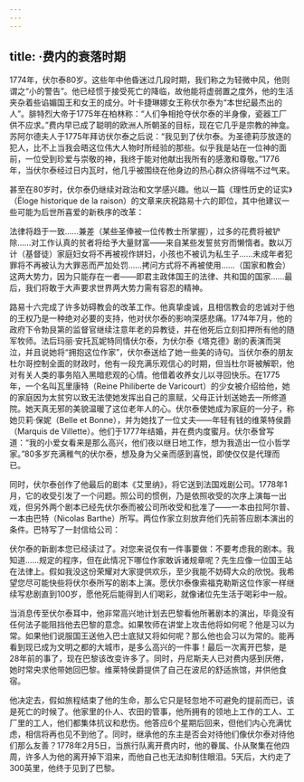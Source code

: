 ```yaml
---
---
---
```

title: ·费内的衰落时期
---




1774年，伏尔泰80岁。这些年中他昏迷过几段时期，我们称之为轻微中风，他则谓之“小的警告”。他已经惯于接受死亡的降临，故他能将虚弱置之度外，他的生活夹杂着些谄媚国王和女王的成分。叶卡捷琳娜女王称伏尔泰为“本世纪最杰出的人”。腓特烈大帝于1775年在柏林称：“人们争相抢夺伏尔泰的半身像，瓷器工厂供不应求。”费内早已成了聪明的欧洲人所朝圣的目标，现在它几乎是宗教的神龛。苏阿尔德夫人于1775年拜访伏尔泰之后说：“我见到了伏尔泰。为圣德莉莎放逐的犯人，比不上当我会晤这位伟大人物时所经验的那些。似乎我是站在一位神的面前，一位受到珍爱与崇敬的神，我终于能对他献出我所有的感激和尊敬。”1776年，当伏尔泰经过日内瓦时，他几乎被围绕在他身边的热心群众挤得喘不过气来。

甚至在80岁时，伏尔泰仍继续对政治和文学感兴趣。他以一篇《理性历史的证实》（Ëloge historique de la raison）的文章来庆祝路易十六的即位，其中他建议一些可能为后世所喜爱的新秩序的改革：

法律将趋于一致……兼差（某些圣俸被一位传教士所掌握），过多的花费将被铲除……对工作认真的贫者将给予大量财富——来自某些发誓贫穷而懒惰者。数以万计（基督徒）家庭妇女将不再被视作姘妇，小孩也不被讥为私生子……未成年者犯罪将不再被认为大罪恶而严加处罚……拷问方式将不再被使用……（国家和教会）这两大势力，因为只能存在一者——即君主政体国王的法律、共和国的国家……最后，我们将敢于大声要求世界两大势力需有容忍的精神。



路易十六完成了许多妨碍教会的改革工作。他真挚虔诚，且相信教会的忠诚对于他的王权乃是一种绝对必要的支持，他对伏尔泰的影响深感悲痛。1774年7月，他的政府下令勃艮第的监督官继续注意年老的异教徒，并在他死后立刻扣押所有他的随军牧师。法后玛丽·安托瓦妮特同情伏尔泰，为伏尔泰《塔克德》剧的表演而哭泣，并且说她将“拥抱这位作家”，伏尔泰送给了她一些美的诗句。当伏尔泰的朋友杜尔哥控制全面的财政时，他有一段充满乐观信心的时期，但当杜尔哥被解职，他对有关人类的事务陷入黑暗悲观的心情。他借着收养女儿以寻回快乐。在1775年，一个名叫瓦里康特（Reine Philiberte de Varicourt）的少女被介绍给他，她的家庭因为太贫穷以致无法使她发挥出自己的禀赋，父母正计划送她去一所修道院。她天真无邪的美貌温暖了这位老年人的心。伏尔泰使她成为家庭的一分子，称她贝莉·保妮（Belle et Bonne），并为她找了一位丈夫——年轻有钱的维莱特侯爵（Marquis de Villette）。他们于1777年结婚，并在费内度蜜月。伏尔泰曾写道：“我的小爱女看来是那么高兴，他们夜以继日地工作，想为我造出一位小哲学家。”80多岁充满稚气的伏尔泰，想及身为父亲而感到喜悦，即使仅仅是代理而已。

同时，伏尔泰创作了他最后的剧本《艾里纳》，将它送到法国戏剧公司。1778年1月，它的收受引发了一个问题。照公司的惯例，乃是依照收受的次序上演每一出戏，但另外两个剧本已经先伏尔泰而被公司所收受和批准了——一本由拉阿尔普、一本由巴特（Nicolas Barthe）所写。两位作家立刻放弃他们先前答应剧本演出的条件。巴特写了一封信给公司：

伏尔泰的新剧本您已经读过了。对您来说仅有一件事要做：不要考虑我的剧本。我知道……规定的程序，但在此情况下哪位作家敢诉诸规章呢？先生应像一位国王站在法律上。假如我没这份荣耀对大家提供欢乐，至少我能不妨碍大众的欣悦。我希望您尽可能快些将伏尔泰所写的剧本上演。愿伏尔泰像索福克勒斯这位作家一样继续写悲剧直到100岁，愿他死后能得到人们喝彩，就像诸位先生活于喝彩中一般。



当消息传至伏尔泰耳中，他非常高兴地计划去巴黎看他所著剧本的演出，毕竟没有任何法子能阻挡他去巴黎的意念。如果牧师在讲堂上攻击他将如何呢？他是习以为常。如果他们说服国王送他入巴士底狱又将如何呢？那么他也会习以为常的。能再看到现已成为文明之都的大城市，是多么高兴的一件事！最后一次离开巴黎，是28年前的事了，现在巴黎该改变许多了。同时，丹尼斯夫人已对费内感到厌倦，她时常央求他带她回巴黎。维莱特侯爵提供了自己在波尼的舒适旅馆，并供他食宿。

他决定去，假如旅程结束了他的生命，那么它只是轻忽地不可避免的提前而已，该是死亡的时候了。他家里的仆人、农田的管事，他所拥有的领地上工作的工人、工厂里的工人，他们都集体抗议和悲伤。他答应6个星期后回来，但他们内心充满忧虑，相信将再也见不到他了。同时，继承他的东主是否会对待他们像伏尔泰对待他们那么友善？1778年2月5日，当旅行队离开费内时，他的眷属、仆从聚集在他四周，许多人为他的离开掉下泪来，而他自己也无法抑制住眼泪。5天后，大约走了300英里，他终于见到了巴黎。